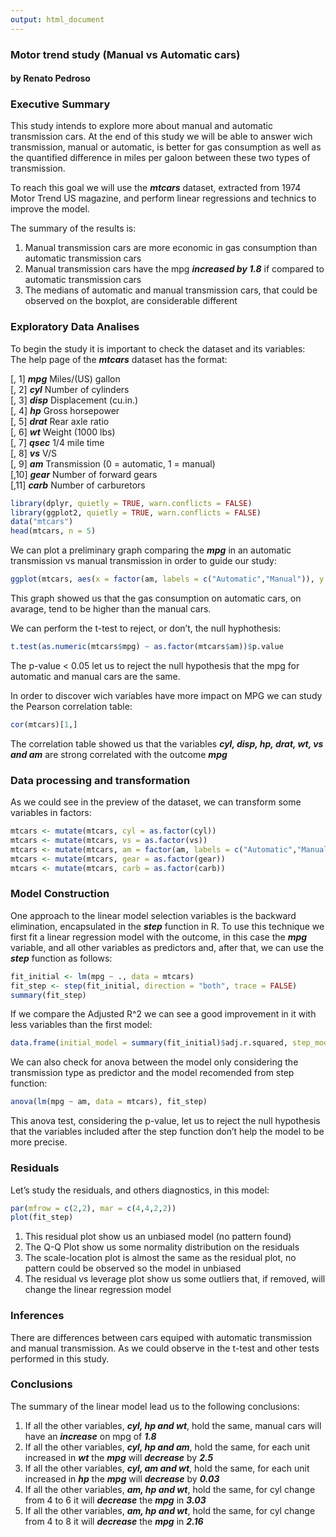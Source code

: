 ```yaml
---
output: html_document
---
```

### Motor trend study (Manual vs Automatic cars)
#### by Renato Pedroso  

### Executive Summary  
This study intends to explore more about manual and automatic transmission cars. At the end of this study we will be able to answer wich transmission, manual or automatic, is better for gas consumption as well as the quantified difference in miles per galoon between these two types of transmission.  

To reach this goal we will use the ***mtcars*** dataset, extracted from 1974 Motor Trend US magazine, and perform linear regressions and technics to improve the model.  

The summary of the results is:  

1) Manual transmission cars are more economic in gas consumption than automatic transmission cars  
2) Manual transmission cars have the mpg ***increased by 1.8*** if compared to automatic transmission cars   
3) The medians of automatic and manual transmission cars, that could be observed on the boxplot, are considerable different  

### Exploratory Data Analises  

To begin the study it is important to check the dataset and its variables:  
The help page of the ***mtcars*** dataset has the format:  

[, 1]	 ***mpg***	 Miles/(US) gallon  
[, 2]	 ***cyl***	 Number of cylinders  
[, 3]	 ***disp***	 Displacement (cu.in.)  
[, 4]	 ***hp***	 Gross horsepower  
[, 5]	 ***drat***	 Rear axle ratio  
[, 6]	 ***wt***	 Weight (1000 lbs)  
[, 7]	 ***qsec***	 1/4 mile time  
[, 8]	 ***vs***	 V/S  
[, 9]	 ***am***	 Transmission (0 = automatic, 1 = manual)  
[,10]	 ***gear***	 Number of forward gears  
[,11]	 ***carb***	 Number of carburetors  

```r
library(dplyr, quietly = TRUE, warn.conflicts = FALSE)
library(ggplot2, quietly = TRUE, warn.conflicts = FALSE)
data("mtcars")
head(mtcars, n = 5)
```

We can plot a preliminary graph comparing the ***mpg*** in an automatic transmission vs manual transmission in order to guide our study:  
```r
ggplot(mtcars, aes(x = factor(am, labels = c("Automatic","Manual")), y = mpg)) + geom_boxplot(aes(fill=factor(am, labels = c("Automatic","Manual")))) + ggtitle(label = "Gas Consumption on Automatic vs Manual Transmission") + xlab("Transmission Type") + ylab("Miles per Galon") + labs(fill = "Transmission")
```
This graph showed us that the gas consumption on automatic cars, on avarage, tend to be higher than the manual cars.  

We can perform the t-test to reject, or don't, the null hyphothesis:  
```r
t.test(as.numeric(mtcars$mpg) ~ as.factor(mtcars$am))$p.value
```

The p-value < 0.05 let us to reject the null hypothesis that the mpg for automatic and manual cars are the same.  

In order to discover wich variables have more impact on MPG we can study the Pearson correlation table:  

```r
cor(mtcars)[1,]
```

The correlation table showed us that the variables ***cyl, disp, hp, drat, wt, vs and am*** are strong correlated with the outcome ***mpg***  

### Data processing and transformation  

As we could see in the preview of the dataset, we can transform some variables in factors:  
```r
mtcars <- mutate(mtcars, cyl = as.factor(cyl))
mtcars <- mutate(mtcars, vs = as.factor(vs))
mtcars <- mutate(mtcars, am = factor(am, labels = c("Automatic","Manual")))
mtcars <- mutate(mtcars, gear = as.factor(gear))
mtcars <- mutate(mtcars, carb = as.factor(carb))
```

### Model Construction
One approach to the linear model selection variables is the backward elimination, encapsulated in the ***step*** function in R. To use this technique we first fit a linear regression model with the outcome, in this case the ***mpg*** variable, and all other variables as predictors and, after that, we can use the ***step*** function as follows:  
```r
fit_initial <- lm(mpg ~ ., data = mtcars)
fit_step <- step(fit_initial, direction = "both", trace = FALSE)
summary(fit_step)
```

If we compare the Adjusted R^2 we can see a good improvement in it with less variables than the first model:
```r
data.frame(initial_model = summary(fit_initial)$adj.r.squared, step_model = summary(fit_step)$adj.r.squared)
```

We can also check for anova between the model only considering the transmission type as predictor and the model recomended from step function:  
```r
anova(lm(mpg ~ am, data = mtcars), fit_step)
```

This anova test, considering the p-value, let us to reject the null hypothesis that the variables included after the step function don't help the model to be more precise. 

### Residuals  
Let's study the residuals, and others diagnostics, in this model:  
```r
par(mfrow = c(2,2), mar = c(4,4,2,2))
plot(fit_step)
```

1) This residual plot show us an unbiased model (no pattern found)  
2) The Q-Q Plot show us some normality distribution on the residuals  
3) The scale-location plot is almost the same as the residual plot, no pattern could be observed so the model in unbiased  
4) The residual vs leverage plot show us some outliers that, if removed, will change the linear regression model  

### Inferences

There are differences between cars equiped with automatic transmission and manual transmission. As we could observe in the t-test and other tests performed in this study.  

### Conclusions  
The summary of the linear model lead us to the following conclusions:  

1) If all the other variables, ***cyl, hp and wt***, hold the same, manual cars will have an ***increase*** on mpg of ***1.8***  
2) If all the other variables, ***cyl, hp and am***, hold the same, for each unit increased in ***wt*** the ***mpg*** will ***decrease*** by ***2.5***  
3) If all the other variables, ***cyl, am and wt***, hold the same, for each unit increased in ***hp*** the ***mpg*** will ***decrease*** by ***0.03***  
4) If all the other variables, ***am, hp and wt***, hold the same, for cyl change from 4 to 6 it will ***decrease*** the ***mpg*** in ***3.03***  
5) If all the other variables, ***am, hp and wt***, hold the same, for cyl change from 4 to 8 it will ***decrease*** the ***mpg*** in ***2.16***  
